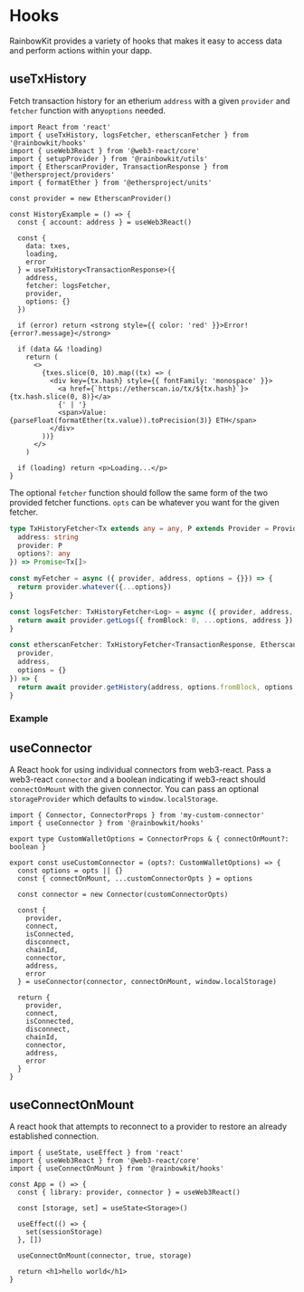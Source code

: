 
# Hooks

RainbowKit provides a variety of hooks that makes it easy to access data and perform actions within your dapp.

## useTxHistory

Fetch transaction history for an etherium `address` with a given `provider` and `fetcher` function with any`options` needed.

```tsx
import React from 'react'
import { useTxHistory, logsFetcher, etherscanFetcher } from '@rainbowkit/hooks'
import { useWeb3React } from '@web3-react/core'
import { setupProvider } from '@rainbowkit/utils'
import { EtherscanProvider, TransactionResponse } from '@ethersproject/providers'
import { formatEther } from '@ethersproject/units'

const provider = new EtherscanProvider()

const HistoryExample = () => {
  const { account: address } = useWeb3React()

  const {
    data: txes,
    loading,
    error
  } = useTxHistory<TransactionResponse>({
    address,
    fetcher: logsFetcher,
    provider,
    options: {}
  })

  if (error) return <strong style={{ color: 'red' }}>Error! {error?.message}</strong>

  if (data && !loading)
    return (
      <>
        {txes.slice(0, 10).map((tx) => (
          <div key={tx.hash} style={{ fontFamily: 'monospace' }}>
            <a href={`https://etherscan.io/tx/${tx.hash}`}>{tx.hash.slice(0, 8)}</a>
            {' | '}
            <span>Value: {parseFloat(formatEther(tx.value)).toPrecision(3)} ETH</span>
          </div>
        ))}
      </>
    )

  if (loading) return <p>Loading...</p>
}
```

The optional `fetcher` function should follow the same form of the two provided fetcher functions.
`opts` can be whatever you want for the given fetcher.

```ts
type TxHistoryFetcher<Tx extends any = any, P extends Provider = Provider> = (opts: {
  address: string
  provider: P
  options?: any
}) => Promise<Tx[]>

const myFetcher = async ({ provider, address, options = {}}) => {
  return provider.whatever({...options})
}

const logsFetcher: TxHistoryFetcher<Log> = async ({ provider, address, options = {} }) => {
  return await provider.getLogs({ fromBlock: 0, ...options, address })
}

const etherscanFetcher: TxHistoryFetcher<TransactionResponse, EtherscanProvider> = async ({
  provider,
  address,
  options = {}
}) => {
  return await provider.getHistory(address, options.fromBlock, options.toBlock)
}
```

### Example

<History />

## useConnector

A React hook for using individual connectors from web3-react. Pass a web3-react `connector` and a boolean indicating if web3-react should `connectOnMount` with the given connector. You can pass an optional `storageProvider` which defaults to `window.localStorage`.

```tsx
import { Connector, ConnectorProps } from 'my-custom-connector'
import { useConnector } from '@rainbowkit/hooks'

export type CustomWalletOptions = ConnectorProps & { connectOnMount?: boolean }

export const useCustomConnector = (opts?: CustomWalletOptions) => {
  const options = opts || {}
  const { connectOnMount, ...customConnectorOpts } = options

  const connector = new Connector(customConnectorOpts)

  const {
    provider,
    connect,
    isConnected,
    disconnect,
    chainId,
    connector,
    address,
    error
  } = useConnector(connector, connectOnMount, window.localStorage)

  return {
    provider,
    connect,
    isConnected,
    disconnect,
    chainId,
    connector,
    address,
    error
  }
}
```

## useConnectOnMount

A react hook that attempts to reconnect to a provider to restore an already established connection.

```tsx
import { useState, useEffect } from 'react'
import { useWeb3React } from '@web3-react/core'
import { useConnectOnMount } from '@rainbowkit/hooks'

const App = () => {
  const { library: provider, connector } = useWeb3React()

  const [storage, set] = useState<Storage>()

  useEffect(() => {
    set(sessionStorage)
  }, [])

  useConnectOnMount(connector, true, storage)

  return <h1>hello world</h1>
}
```
